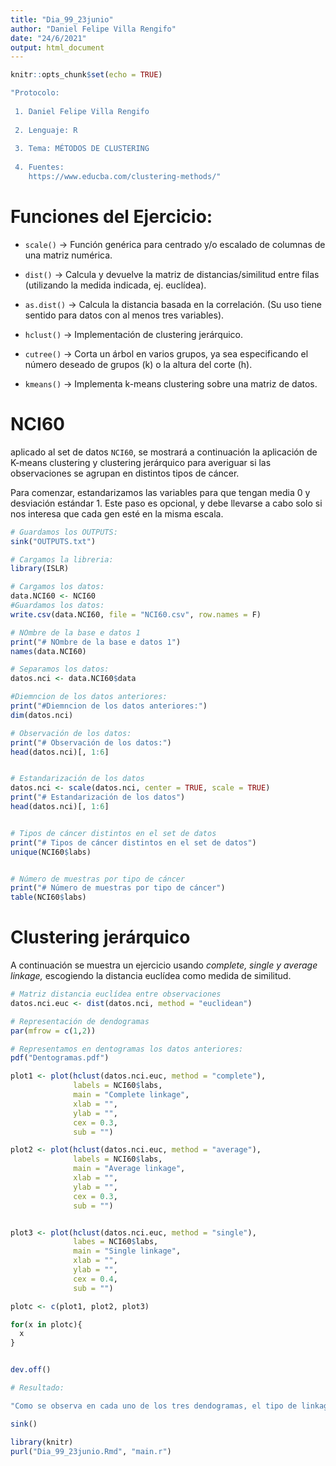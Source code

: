 ```yaml
---
title: "Dia_99_23junio"
author: "Daniel Felipe Villa Rengifo"
date: "24/6/2021"
output: html_document
---
```


```r
knitr::opts_chunk$set(echo = TRUE)
```

```r
"Protocolo:
 
 1. Daniel Felipe Villa Rengifo
 
 2. Lenguaje: R
 
 3. Tema: MÉTODOS DE CLUSTERING
 
 4. Fuentes:  
    https://www.educba.com/clustering-methods/"
```

# Funciones del Ejercicio:

+ `scale()` -> Función genérica para centrado y/o escalado de columnas de una matriz numérica.

+ `dist()` -> Calcula y devuelve la matriz de distancias/similitud entre filas (utilizando la medida indicada, ej. euclídea).

+ `as.dist()` -> Calcula la distancia basada en la correlación. (Su uso tiene sentido para datos con al menos tres variables).

+ `hclust()` -> Implementación de clustering jerárquico.

+ `cutree()` -> Corta un árbol en varios grupos, ya sea especificando el número deseado de grupos (k) o la altura del corte (h).

+ `kmeans()` -> Implementa k-means clustering sobre una matriz de datos.

# NCI60

aplicado al set de datos `NCI60`, se mostrará a continuación la aplicación de K-means clustering y clustering jerárquico para averiguar si las observaciones se agrupan en distintos tipos de cáncer.

Para comenzar, estandarizamos las variables para que tengan media 0 y desviación estándar 1. Este paso es opcional, y debe llevarse a cabo solo si nos interesa que cada gen esté en la misma escala.


```r
# Guardamos los OUTPUTS:
sink("OUTPUTS.txt")

# Cargamos la libreria:
library(ISLR)

# Cargamos los datos:
data.NCI60 <- NCI60
#Guardamos los datos:
write.csv(data.NCI60, file = "NCI60.csv", row.names = F)

# NOmbre de la base e datos 1
print("# NOmbre de la base e datos 1")
names(data.NCI60)

# Separamos los datos:
datos.nci <- data.NCI60$data

#Diemncion de los datos anteriores:
print("#Diemncion de los datos anteriores:")
dim(datos.nci)

# Observación de los datos:
print("# Observación de los datos:")
head(datos.nci)[, 1:6]


# Estandarización de los datos
datos.nci <- scale(datos.nci, center = TRUE, scale = TRUE)
print("# Estandarización de los datos")
head(datos.nci)[, 1:6]


# Tipos de cáncer distintos en el set de datos
print("# Tipos de cáncer distintos en el set de datos")
unique(NCI60$labs)


# Número de muestras por tipo de cáncer
print("# Número de muestras por tipo de cáncer")
table(NCI60$labs)
```

# Clustering jerárquico

A continuación se muestra un ejercicio usando _complete, single y average linkage,_ escogiendo la distancia euclídea como medida de similitud.


```r
# Matriz distancia euclídea entre observaciones
datos.nci.euc <- dist(datos.nci, method = "euclidean")

# Representación de dendogramas
par(mfrow = c(1,2))

# Representamos en dentogramas los datos anteriores:
pdf("Dentogramas.pdf")

plot1 <- plot(hclust(datos.nci.euc, method = "complete"), 
              labels = NCI60$labs, 
              main = "Complete linkage", 
              xlab = "",
              ylab = "",
              cex = 0.3,
              sub = "")

plot2 <- plot(hclust(datos.nci.euc, method = "average"), 
              labels = NCI60$labs, 
              main = "Average linkage", 
              xlab = "",
              ylab = "",
              cex = 0.3,
              sub = "")


plot3 <- plot(hclust(datos.nci.euc, method = "single"), 
              labes = NCI60$labs, 
              main = "Single linkage", 
              xlab = "",
              ylab = "",
              cex = 0.4,
              sub = "")

plotc <- c(plot1, plot2, plot3)

for(x in plotc){
  x
}


dev.off()

# Resultado:

"Como se observa en cada uno de los tres dendogramas, el tipo de linkage escogido afecta el resultado del agrupamiento (las hojas de un dendograma usando single linkage suelen unirse una a una). Claramente, las líneas celulares de un solo tipo de cáncer tienden a agruparse juntas."

sink()
```

```r
library(knitr)
purl("Dia_99_23junio.Rmd", "main.r")
```

